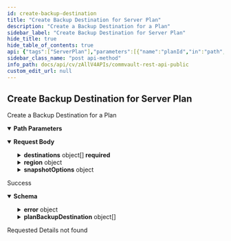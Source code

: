 ```yaml
---
id: create-backup-destination
title: "Create Backup Destination for Server Plan"
description: "Create a Backup Destination for a Plan"
sidebar_label: "Create Backup Destination for Server Plan"
hide_title: true
hide_table_of_contents: true
api: {"tags":["ServerPlan"],"parameters":[{"name":"planId","in":"path","description":"Id of the Plan to modify","required":true,"schema":{"type":"integer","format":"int32"}}],"requestBody":{"content":{"application/json":{"schema":{"properties":{"destinations":{"description":"List of backup destinations to create","items":{"properties":{"backupDestinationName":{"description":"Backup destination details. Enter the name during creation.","nullable":true,"type":"string"},"backupStartTime":{"description":"Backup start time in seconds. The time is provided in unix time format.","format":"int32","type":"integer"},"backupsToCopy":{"enum":["All_JOBS","ALL_FULLS","HOURLY_FULLS","DAILY_FULLS","WEEKLY_FULLS","MONTHLY_FULLS","QUARTERLY_FULLS","HALF_YEARLY_FULLS","YEARLY_FULLS","ADVANCED"],"format":"","type":"string"},"extendedRetentionRules":{"description":"If you want to update, specify the whole object. Extended retention rules should be bigger than retention period.","properties":{"firstExtendedRetentionRule":{"properties":{"isInfiniteRetention":{"type":"boolean"},"retentionPeriodDays":{"description":"Default value is 30 days. Infinite retention takes precedence over retentionPeriodDays.","format":"int32","type":"integer"},"type":{"enum":["All_JOBS","ALL_FULLS","HOURLY_FULLS","DAILY_FULLS","WEEKLY_FULLS","MONTHLY_FULLS","QUARTERLY_FULLS","HALF_YEARLY_FULLS","YEARLY_FULLS","ADVANCED"],"format":"","type":"string"}},"type":"object"},"secondExtendedRetentionRule":{"properties":{"isInfiniteRetention":{"type":"boolean"},"retentionPeriodDays":{"description":"Default value is 30 days. Infinite retention takes precedence over retentionPeriodDays.","format":"int32","type":"integer"},"type":{"enum":["All_JOBS","ALL_FULLS","HOURLY_FULLS","DAILY_FULLS","WEEKLY_FULLS","MONTHLY_FULLS","QUARTERLY_FULLS","HALF_YEARLY_FULLS","YEARLY_FULLS","ADVANCED"],"format":"","type":"string"}},"type":"object"},"thirdExtendedRetentionRule":{"properties":{"isInfiniteRetention":{"type":"boolean"},"retentionPeriodDays":{"description":"Default value is 30 days. Infinite retention takes precedence over retentionPeriodDays.","format":"int32","type":"integer"},"type":{"enum":["All_JOBS","ALL_FULLS","HOURLY_FULLS","DAILY_FULLS","WEEKLY_FULLS","MONTHLY_FULLS","QUARTERLY_FULLS","HALF_YEARLY_FULLS","YEARLY_FULLS","ADVANCED"],"format":"","type":"string"}},"type":"object"}},"title":"ExtendedRetentionRules","type":"object"},"fullBackupTypesToCopy":{"description":"Which type of backup type should be copied for the given backup destination when backup type is not all jobs. Default is LAST while adding new backup destination.","enum":["FIRST","LAST"],"title":"PlanFullBackupTypeToCopy","type":"string"},"isMirrorCopy":{"description":"Is this a mirror copy? Only considered when isSnapCopy is true.","type":"boolean"},"isSnapCopy":{"description":"Is this a snap copy? If isMirrorCopy is not set, then default is Vault/Replica.","type":"boolean"},"mappings":{"items":{"properties":{"source":{"properties":{"id":{"format":"int32","type":"integer","x-terraform-omitempty":true,"x-terraform-set-key":true},"name":{"nullable":true,"type":"string"}},"type":"object"},"sourceVendor":{"properties":{"id":{"format":"int32","type":"integer","x-terraform-omitempty":true,"x-terraform-set-key":true},"name":{"nullable":true,"type":"string"}},"type":"object"},"target":{"properties":{"id":{"format":"int32","type":"integer","x-terraform-omitempty":true,"x-terraform-set-key":true},"name":{"nullable":true,"type":"string"}},"type":"object"},"targetVendor":{"properties":{"id":{"format":"int32","type":"integer","x-terraform-omitempty":true,"x-terraform-set-key":true},"name":{"nullable":true,"type":"string"}},"type":"object"},"vendor":{"description":"Snapshot vendors available for Snap Copy mappings","enum":["NETAPP","AMAZON"],"title":"","type":"string"}},"title":"","type":"object"},"type":"array"},"netAppCloudTarget":{"description":"Only for snap copy. Enabling this changes SVM Mapping  to NetApp cloud targets only.","type":"boolean"},"optimizeForInstantClone":{"description":"Flag to specify if primary storage is copy data management enabled.","type":"boolean"},"overrideRetentionSettings":{"description":"Tells if this copy should use storage pool retention period days or the retention defined for this copy. Set as true to use retention defined on this copy.","type":"boolean"},"region":{"properties":{"id":{"format":"int32","type":"integer","x-terraform-omitempty":true,"x-terraform-set-key":true},"name":{"nullable":true,"type":"string"}},"type":"object"},"retentionPeriodDays":{"default":30,"description":"Retention period in days. -1 can be specified for infinite retention. If this and snapRecoveryPoints both are not specified, this takes  precedence.","format":"int32","maximum":9999,"minimum":1,"type":"integer"},"retentionRuleType":{"description":"Which type of retention rule should be used for the given backup destination","enum":["RETENTION_PERIOD","SNAP_RECOVERY_POINTS"],"title":"RententionRuleTypes","type":"string"},"snapRecoveryPoints":{"description":"Number of snap recovery points for snap copy for retention. Can be specified instead of retention period in Days for snap copy.","format":"int32","minimum":1,"type":"integer"},"sourceCopy":{"properties":{"id":{"format":"int32","type":"integer","x-terraform-omitempty":true,"x-terraform-set-key":true},"name":{"nullable":true,"type":"string"}},"type":"object"},"storagePool":{"properties":{"id":{"format":"int32","type":"integer","x-terraform-omitempty":true,"x-terraform-set-key":true},"name":{"nullable":true,"type":"string"}},"type":"object"},"storageType":{"enum":["ALL","DISK","CLOUD","HYPERSCALE","TAPE"],"title":"StorageType","type":"string"},"useExtendedRetentionRules":{"description":"Use extended retention rules","type":"boolean"}},"required":["backupDestinationName","storagePool"],"type":"object"},"nullable":true,"type":"array"},"region":{"properties":{"id":{"format":"int32","type":"integer","x-terraform-omitempty":true,"x-terraform-set-key":true},"name":{"nullable":true,"type":"string"}},"type":"object"},"snapshotOptions":{"description":"This feature applies only to File System Agents","properties":{"backupCopyRPOMins":{"default":240,"description":"Backup copy RPO in minutes","format":"int32","type":"integer"},"enableBackupCopy":{"description":"Flag to enable backup copy","type":"boolean"},"retentionPeriodDays":{"default":30,"description":"Retention period in days. -1 can be specified for infinite retention. If this and snapRecoveryPoints both are not specified, this takes precedence.","format":"int32","type":"integer"},"snapRecoveryPoints":{"description":"Number of snap recovery points for default snap copy for retention. Can be specified instead of retention period in Days for default snap copy.","format":"int32","minimum":1,"type":"integer"}},"type":"object"}},"required":["destinations"],"type":"object"}}}},"responses":{"200":{"description":"Success","content":{"application/json":{"schema":{"properties":{"error":{"properties":{"errorCode":{"format":"int32","type":"integer"},"errorMessage":{"nullable":true,"type":"string"}},"type":"object"},"failedDestinations":{"description":"List of destinations for which the operation failed","items":{"type":"string"},"nullable":true,"type":"array"},"planBackupDestination":{"description":"List of destinations effected or created","items":{"properties":{"id":{"format":"int32","type":"integer","x-terraform-omitempty":true,"x-terraform-set-key":true},"name":{"nullable":true,"type":"string"}},"type":"object"},"nullable":true,"type":"array"}},"type":"object"}}}},"404":{"description":"Requested Details not found"}},"operationId":"CreateBackupDestination","description":"Create a Backup Destination for a Plan","method":"post","path":"/V4/ServerPlan/{planId}/BackupDestination","servers":[{"url":"http://{hostname}/webconsole/api","variables":{"hostname":{"default":"localhost","description":"Webconsole"}}}],"securitySchemes":{"token":{"in":"header","name":"Authtoken","type":"apiKey"}},"jsonRequestBodyExample":{"destinations":[{"backupDestinationName":"string","backupStartTime":0,"backupsToCopy":"All_JOBS","extendedRetentionRules":{"firstExtendedRetentionRule":{"isInfiniteRetention":true,"retentionPeriodDays":0,"type":"All_JOBS"},"secondExtendedRetentionRule":{"isInfiniteRetention":true,"retentionPeriodDays":0,"type":"All_JOBS"},"thirdExtendedRetentionRule":{"isInfiniteRetention":true,"retentionPeriodDays":0,"type":"All_JOBS"}},"fullBackupTypesToCopy":"FIRST","isMirrorCopy":true,"isSnapCopy":true,"mappings":[{"source":{"id":0,"name":"string"},"sourceVendor":{"id":0,"name":"string"},"target":{"id":0,"name":"string"},"targetVendor":{"id":0,"name":"string"},"vendor":"NETAPP"}],"netAppCloudTarget":true,"optimizeForInstantClone":true,"overrideRetentionSettings":true,"region":{"id":0,"name":"string"},"retentionPeriodDays":30,"retentionRuleType":"RETENTION_PERIOD","snapRecoveryPoints":0,"sourceCopy":{"id":0,"name":"string"},"storagePool":{"id":0,"name":"string"},"storageType":"ALL","useExtendedRetentionRules":true}],"region":{"id":0,"name":"string"},"snapshotOptions":{"backupCopyRPOMins":240,"enableBackupCopy":true,"retentionPeriodDays":30,"snapRecoveryPoints":0}},"info":{"version":"1.0.0","contact":{},"description":"## Welcome\n\nWelcome to Commvault's Rest APIs. You can explore our APIs in [Postman](https://getpostman.com) using the predefined requests we created\n\nThe current version of this documentation is **Commvault Platform Release 2022E**.\n\nYou can access LTS documentation here:\n\n[Feature Release 11.20](https://documenter.getpostman.com/view/2046098/UVR7KoPJ)\n\n[Feature Release 11.24](https://documenter.getpostman.com/view/2046098/UVR7KoPL)\n\nFor more V2 and Latest APIs, please visit your API Explorer page.  \n[*More Details*](http://documentation.commvault.com/commvault/v11/article?p=107350_1.htm)\n\n## Setup\n\nTo get started, [create an environment in Postman](https://www.getpostman.com/docs/environments), select that environment, and set your environment variables by entering necessary values in the `0 - Setup/Environment Setup` pre-request script ([documentation on pre-request scripts](http://www.getpostman.com/docs/pre_request_scripts)). Also, Some of our calls might have dependencies. `GET`/`PUT`/`DELETE` may only work after an item is created with a `POST`.\n\nThe same set of APIs can be used for both XML and JSON. If you want to get equivalent JSON for the XML, use our [API](https://api.commvault.com/#fe2fa795-dd7c-4416-857d-75704b52be8c) for conversion.\n\n**Note:** Swagger Documentation for V2/Latest APIs are present in the following URL:  \n`{ServerURL}/sandbox/apiexplorer`\n\n[*More Details*](http://documentation.commvault.com/commvault/v11/article?p=45551.htm)","title":"Commvault Rest API - Public"},"postman":{"name":"Create Backup Destination for Server Plan","description":{"content":"Create a Backup Destination for a Plan","type":"text/plain"},"url":{"path":["V4","ServerPlan",":planId","BackupDestination"],"host":["{{baseUrl}}"],"query":[],"variable":[{"disabled":false,"description":{"content":"(Required) Id of the Plan to modify","type":"text/plain"},"type":"any","value":"","key":"planId"}]},"header":[{"key":"Content-Type","value":"application/json"},{"key":"Accept","value":"application/json"}],"method":"POST","body":{"mode":"raw","raw":"\"\"","options":{"raw":{"language":"json"}}}}}
sidebar_class_name: "post api-method"
info_path: docs/api/cv/zAllV4APIs/commvault-rest-api-public
custom_edit_url: null
---
```



## Create Backup Destination for Server Plan



Create a Backup Destination for a Plan

<details style={{"marginBottom":"1rem"}} data-collapsed={false} open={true}><summary style={{}}><strong>Path Parameters</strong></summary><div><ul><ParamsItem className={"paramsItem"} param={{"name":"planId","in":"path","description":"Id of the Plan to modify","required":true,"schema":{"type":"integer","format":"int32"}}}></ParamsItem></ul></div></details><MimeTabs><TabItem label={"application/json"} value={"application/json-schema"}><details style={{}} data-collapsed={false} open={true}><summary style={{"textAlign":"left"}}><strong>Request Body</strong></summary><div style={{"textAlign":"left","marginLeft":"1rem"}}></div><ul style={{"marginLeft":"1rem"}}><SchemaItem collapsible={true} className={"schemaItem"}><details style={{}}><summary style={{}}><strong>destinations</strong><span style={{"opacity":"0.6"}}> object[]</span><strong style={{"fontSize":"var(--ifm-code-font-size)","color":"var(--openapi-required)"}}> required</strong></summary><div style={{"marginLeft":"1rem"}}><div style={{"marginTop":".5rem","marginBottom":".5rem"}}>

List of backup destinations to create

</div><SchemaItem collapsible={false} name={"backupDestinationName"} required={true} deprecated={undefined} schemaDescription={"Backup destination details. Enter the name during creation."} schemaName={"string"} qualifierMessage={undefined} defaultValue={undefined}></SchemaItem><SchemaItem collapsible={false} name={"backupStartTime"} required={false} deprecated={undefined} schemaDescription={"Backup start time in seconds. The time is provided in unix time format."} schemaName={"int32"} qualifierMessage={undefined} defaultValue={undefined}></SchemaItem><SchemaItem collapsible={false} name={"backupsToCopy"} required={false} deprecated={undefined} schemaDescription={undefined} schemaName={"string"} qualifierMessage={"**Possible values:** [`All_JOBS`, `ALL_FULLS`, `HOURLY_FULLS`, `DAILY_FULLS`, `WEEKLY_FULLS`, `MONTHLY_FULLS`, `QUARTERLY_FULLS`, `HALF_YEARLY_FULLS`, `YEARLY_FULLS`, `ADVANCED`]"} defaultValue={undefined}></SchemaItem><SchemaItem collapsible={true} className={"schemaItem"}><details style={{}}><summary style={{}}><strong>extendedRetentionRules</strong><span style={{"opacity":"0.6"}}> object</span></summary><div style={{"marginLeft":"1rem"}}><div style={{"marginTop":".5rem","marginBottom":".5rem"}}>

If you want to update, specify the whole object. Extended retention rules should be bigger than retention period.

</div><SchemaItem collapsible={true} className={"schemaItem"}><details style={{}}><summary style={{}}><strong>firstExtendedRetentionRule</strong><span style={{"opacity":"0.6"}}> object</span></summary><div style={{"marginLeft":"1rem"}}><SchemaItem collapsible={false} name={"isInfiniteRetention"} required={false} deprecated={undefined} schemaDescription={undefined} schemaName={"boolean"} qualifierMessage={undefined} defaultValue={undefined}></SchemaItem><SchemaItem collapsible={false} name={"retentionPeriodDays"} required={false} deprecated={undefined} schemaDescription={"Default value is 30 days. Infinite retention takes precedence over retentionPeriodDays."} schemaName={"int32"} qualifierMessage={undefined} defaultValue={undefined}></SchemaItem><SchemaItem collapsible={false} name={"type"} required={false} deprecated={undefined} schemaDescription={undefined} schemaName={"string"} qualifierMessage={"**Possible values:** [`All_JOBS`, `ALL_FULLS`, `HOURLY_FULLS`, `DAILY_FULLS`, `WEEKLY_FULLS`, `MONTHLY_FULLS`, `QUARTERLY_FULLS`, `HALF_YEARLY_FULLS`, `YEARLY_FULLS`, `ADVANCED`]"} defaultValue={undefined}></SchemaItem></div></details></SchemaItem><SchemaItem collapsible={true} className={"schemaItem"}><details style={{}}><summary style={{}}><strong>secondExtendedRetentionRule</strong><span style={{"opacity":"0.6"}}> object</span></summary><div style={{"marginLeft":"1rem"}}><SchemaItem collapsible={false} name={"isInfiniteRetention"} required={false} deprecated={undefined} schemaDescription={undefined} schemaName={"boolean"} qualifierMessage={undefined} defaultValue={undefined}></SchemaItem><SchemaItem collapsible={false} name={"retentionPeriodDays"} required={false} deprecated={undefined} schemaDescription={"Default value is 30 days. Infinite retention takes precedence over retentionPeriodDays."} schemaName={"int32"} qualifierMessage={undefined} defaultValue={undefined}></SchemaItem><SchemaItem collapsible={false} name={"type"} required={false} deprecated={undefined} schemaDescription={undefined} schemaName={"string"} qualifierMessage={"**Possible values:** [`All_JOBS`, `ALL_FULLS`, `HOURLY_FULLS`, `DAILY_FULLS`, `WEEKLY_FULLS`, `MONTHLY_FULLS`, `QUARTERLY_FULLS`, `HALF_YEARLY_FULLS`, `YEARLY_FULLS`, `ADVANCED`]"} defaultValue={undefined}></SchemaItem></div></details></SchemaItem><SchemaItem collapsible={true} className={"schemaItem"}><details style={{}}><summary style={{}}><strong>thirdExtendedRetentionRule</strong><span style={{"opacity":"0.6"}}> object</span></summary><div style={{"marginLeft":"1rem"}}><SchemaItem collapsible={false} name={"isInfiniteRetention"} required={false} deprecated={undefined} schemaDescription={undefined} schemaName={"boolean"} qualifierMessage={undefined} defaultValue={undefined}></SchemaItem><SchemaItem collapsible={false} name={"retentionPeriodDays"} required={false} deprecated={undefined} schemaDescription={"Default value is 30 days. Infinite retention takes precedence over retentionPeriodDays."} schemaName={"int32"} qualifierMessage={undefined} defaultValue={undefined}></SchemaItem><SchemaItem collapsible={false} name={"type"} required={false} deprecated={undefined} schemaDescription={undefined} schemaName={"string"} qualifierMessage={"**Possible values:** [`All_JOBS`, `ALL_FULLS`, `HOURLY_FULLS`, `DAILY_FULLS`, `WEEKLY_FULLS`, `MONTHLY_FULLS`, `QUARTERLY_FULLS`, `HALF_YEARLY_FULLS`, `YEARLY_FULLS`, `ADVANCED`]"} defaultValue={undefined}></SchemaItem></div></details></SchemaItem></div></details></SchemaItem><SchemaItem collapsible={false} name={"fullBackupTypesToCopy"} required={false} deprecated={undefined} schemaDescription={"Which type of backup type should be copied for the given backup destination when backup type is not all jobs. Default is LAST while adding new backup destination."} schemaName={"PlanFullBackupTypeToCopy"} qualifierMessage={"**Possible values:** [`FIRST`, `LAST`]"} defaultValue={undefined}></SchemaItem><SchemaItem collapsible={false} name={"isMirrorCopy"} required={false} deprecated={undefined} schemaDescription={"Is this a mirror copy? Only considered when isSnapCopy is true."} schemaName={"boolean"} qualifierMessage={undefined} defaultValue={undefined}></SchemaItem><SchemaItem collapsible={false} name={"isSnapCopy"} required={false} deprecated={undefined} schemaDescription={"Is this a snap copy? If isMirrorCopy is not set, then default is Vault/Replica."} schemaName={"boolean"} qualifierMessage={undefined} defaultValue={undefined}></SchemaItem><SchemaItem collapsible={true} className={"schemaItem"}><details style={{}}><summary style={{}}><strong>mappings</strong><span style={{"opacity":"0.6"}}> object[]</span></summary><div style={{"marginLeft":"1rem"}}><SchemaItem collapsible={true} className={"schemaItem"}><details style={{}}><summary style={{}}><strong>source</strong><span style={{"opacity":"0.6"}}> object</span></summary><div style={{"marginLeft":"1rem"}}><SchemaItem collapsible={false} name={"id"} required={false} deprecated={undefined} schemaDescription={undefined} schemaName={"int32"} qualifierMessage={undefined} defaultValue={undefined}></SchemaItem><SchemaItem collapsible={false} name={"name"} required={false} deprecated={undefined} schemaDescription={undefined} schemaName={"string"} qualifierMessage={undefined} defaultValue={undefined}></SchemaItem></div></details></SchemaItem><SchemaItem collapsible={true} className={"schemaItem"}><details style={{}}><summary style={{}}><strong>sourceVendor</strong><span style={{"opacity":"0.6"}}> object</span></summary><div style={{"marginLeft":"1rem"}}><SchemaItem collapsible={false} name={"id"} required={false} deprecated={undefined} schemaDescription={undefined} schemaName={"int32"} qualifierMessage={undefined} defaultValue={undefined}></SchemaItem><SchemaItem collapsible={false} name={"name"} required={false} deprecated={undefined} schemaDescription={undefined} schemaName={"string"} qualifierMessage={undefined} defaultValue={undefined}></SchemaItem></div></details></SchemaItem><SchemaItem collapsible={true} className={"schemaItem"}><details style={{}}><summary style={{}}><strong>target</strong><span style={{"opacity":"0.6"}}> object</span></summary><div style={{"marginLeft":"1rem"}}><SchemaItem collapsible={false} name={"id"} required={false} deprecated={undefined} schemaDescription={undefined} schemaName={"int32"} qualifierMessage={undefined} defaultValue={undefined}></SchemaItem><SchemaItem collapsible={false} name={"name"} required={false} deprecated={undefined} schemaDescription={undefined} schemaName={"string"} qualifierMessage={undefined} defaultValue={undefined}></SchemaItem></div></details></SchemaItem><SchemaItem collapsible={true} className={"schemaItem"}><details style={{}}><summary style={{}}><strong>targetVendor</strong><span style={{"opacity":"0.6"}}> object</span></summary><div style={{"marginLeft":"1rem"}}><SchemaItem collapsible={false} name={"id"} required={false} deprecated={undefined} schemaDescription={undefined} schemaName={"int32"} qualifierMessage={undefined} defaultValue={undefined}></SchemaItem><SchemaItem collapsible={false} name={"name"} required={false} deprecated={undefined} schemaDescription={undefined} schemaName={"string"} qualifierMessage={undefined} defaultValue={undefined}></SchemaItem></div></details></SchemaItem><SchemaItem collapsible={false} name={"vendor"} required={false} deprecated={undefined} schemaDescription={"Snapshot vendors available for Snap Copy mappings"} schemaName={""} qualifierMessage={"**Possible values:** [`NETAPP`, `AMAZON`]"} defaultValue={undefined}></SchemaItem></div></details></SchemaItem><SchemaItem collapsible={false} name={"netAppCloudTarget"} required={false} deprecated={undefined} schemaDescription={"Only for snap copy. Enabling this changes SVM Mapping  to NetApp cloud targets only."} schemaName={"boolean"} qualifierMessage={undefined} defaultValue={undefined}></SchemaItem><SchemaItem collapsible={false} name={"optimizeForInstantClone"} required={false} deprecated={undefined} schemaDescription={"Flag to specify if primary storage is copy data management enabled."} schemaName={"boolean"} qualifierMessage={undefined} defaultValue={undefined}></SchemaItem><SchemaItem collapsible={false} name={"overrideRetentionSettings"} required={false} deprecated={undefined} schemaDescription={"Tells if this copy should use storage pool retention period days or the retention defined for this copy. Set as true to use retention defined on this copy."} schemaName={"boolean"} qualifierMessage={undefined} defaultValue={undefined}></SchemaItem><SchemaItem collapsible={true} className={"schemaItem"}><details style={{}}><summary style={{}}><strong>region</strong><span style={{"opacity":"0.6"}}> object</span></summary><div style={{"marginLeft":"1rem"}}><SchemaItem collapsible={false} name={"id"} required={false} deprecated={undefined} schemaDescription={undefined} schemaName={"int32"} qualifierMessage={undefined} defaultValue={undefined}></SchemaItem><SchemaItem collapsible={false} name={"name"} required={false} deprecated={undefined} schemaDescription={undefined} schemaName={"string"} qualifierMessage={undefined} defaultValue={undefined}></SchemaItem></div></details></SchemaItem><SchemaItem collapsible={false} name={"retentionPeriodDays"} required={false} deprecated={undefined} schemaDescription={"Retention period in days. -1 can be specified for infinite retention. If this and snapRecoveryPoints both are not specified, this takes  precedence."} schemaName={"int32"} qualifierMessage={"**Possible values:** `>= 1` and `<= 9999`"} defaultValue={30}></SchemaItem><SchemaItem collapsible={false} name={"retentionRuleType"} required={false} deprecated={undefined} schemaDescription={"Which type of retention rule should be used for the given backup destination"} schemaName={"RententionRuleTypes"} qualifierMessage={"**Possible values:** [`RETENTION_PERIOD`, `SNAP_RECOVERY_POINTS`]"} defaultValue={undefined}></SchemaItem><SchemaItem collapsible={false} name={"snapRecoveryPoints"} required={false} deprecated={undefined} schemaDescription={"Number of snap recovery points for snap copy for retention. Can be specified instead of retention period in Days for snap copy."} schemaName={"int32"} qualifierMessage={"**Possible values:** `>= 1`"} defaultValue={undefined}></SchemaItem><SchemaItem collapsible={true} className={"schemaItem"}><details style={{}}><summary style={{}}><strong>sourceCopy</strong><span style={{"opacity":"0.6"}}> object</span></summary><div style={{"marginLeft":"1rem"}}><SchemaItem collapsible={false} name={"id"} required={false} deprecated={undefined} schemaDescription={undefined} schemaName={"int32"} qualifierMessage={undefined} defaultValue={undefined}></SchemaItem><SchemaItem collapsible={false} name={"name"} required={false} deprecated={undefined} schemaDescription={undefined} schemaName={"string"} qualifierMessage={undefined} defaultValue={undefined}></SchemaItem></div></details></SchemaItem><SchemaItem collapsible={true} className={"schemaItem"}><details style={{}}><summary style={{}}><strong>storagePool</strong><span style={{"opacity":"0.6"}}> object</span><strong style={{"fontSize":"var(--ifm-code-font-size)","color":"var(--openapi-required)"}}> required</strong></summary><div style={{"marginLeft":"1rem"}}><SchemaItem collapsible={false} name={"id"} required={false} deprecated={undefined} schemaDescription={undefined} schemaName={"int32"} qualifierMessage={undefined} defaultValue={undefined}></SchemaItem><SchemaItem collapsible={false} name={"name"} required={false} deprecated={undefined} schemaDescription={undefined} schemaName={"string"} qualifierMessage={undefined} defaultValue={undefined}></SchemaItem></div></details></SchemaItem><SchemaItem collapsible={false} name={"storageType"} required={false} deprecated={undefined} schemaDescription={undefined} schemaName={"StorageType"} qualifierMessage={"**Possible values:** [`ALL`, `DISK`, `CLOUD`, `HYPERSCALE`, `TAPE`]"} defaultValue={undefined}></SchemaItem><SchemaItem collapsible={false} name={"useExtendedRetentionRules"} required={false} deprecated={undefined} schemaDescription={"Use extended retention rules"} schemaName={"boolean"} qualifierMessage={undefined} defaultValue={undefined}></SchemaItem></div></details></SchemaItem><SchemaItem collapsible={true} className={"schemaItem"}><details style={{}}><summary style={{}}><strong>region</strong><span style={{"opacity":"0.6"}}> object</span></summary><div style={{"marginLeft":"1rem"}}><SchemaItem collapsible={false} name={"id"} required={false} deprecated={undefined} schemaDescription={undefined} schemaName={"int32"} qualifierMessage={undefined} defaultValue={undefined}></SchemaItem><SchemaItem collapsible={false} name={"name"} required={false} deprecated={undefined} schemaDescription={undefined} schemaName={"string"} qualifierMessage={undefined} defaultValue={undefined}></SchemaItem></div></details></SchemaItem><SchemaItem collapsible={true} className={"schemaItem"}><details style={{}}><summary style={{}}><strong>snapshotOptions</strong><span style={{"opacity":"0.6"}}> object</span></summary><div style={{"marginLeft":"1rem"}}><div style={{"marginTop":".5rem","marginBottom":".5rem"}}>

This feature applies only to File System Agents

</div><SchemaItem collapsible={false} name={"backupCopyRPOMins"} required={false} deprecated={undefined} schemaDescription={"Backup copy RPO in minutes"} schemaName={"int32"} qualifierMessage={undefined} defaultValue={240}></SchemaItem><SchemaItem collapsible={false} name={"enableBackupCopy"} required={false} deprecated={undefined} schemaDescription={"Flag to enable backup copy"} schemaName={"boolean"} qualifierMessage={undefined} defaultValue={undefined}></SchemaItem><SchemaItem collapsible={false} name={"retentionPeriodDays"} required={false} deprecated={undefined} schemaDescription={"Retention period in days. -1 can be specified for infinite retention. If this and snapRecoveryPoints both are not specified, this takes precedence."} schemaName={"int32"} qualifierMessage={undefined} defaultValue={30}></SchemaItem><SchemaItem collapsible={false} name={"snapRecoveryPoints"} required={false} deprecated={undefined} schemaDescription={"Number of snap recovery points for default snap copy for retention. Can be specified instead of retention period in Days for default snap copy."} schemaName={"int32"} qualifierMessage={"**Possible values:** `>= 1`"} defaultValue={undefined}></SchemaItem></div></details></SchemaItem></ul></details></TabItem></MimeTabs><div><ApiTabs><TabItem label={"200"} value={"200"}><div>

Success

</div><div><MimeTabs schemaType={"response"}><TabItem label={"application/json"} value={"application/json"}><SchemaTabs><TabItem label={"Schema"} value={"Schema"}><details style={{}} data-collapsed={false} open={true}><summary style={{"textAlign":"left"}}><strong>Schema</strong></summary><div style={{"textAlign":"left","marginLeft":"1rem"}}></div><ul style={{"marginLeft":"1rem"}}><SchemaItem collapsible={true} className={"schemaItem"}><details style={{}}><summary style={{}}><strong>error</strong><span style={{"opacity":"0.6"}}> object</span></summary><div style={{"marginLeft":"1rem"}}><SchemaItem collapsible={false} name={"errorCode"} required={false} deprecated={undefined} schemaDescription={undefined} schemaName={"int32"} qualifierMessage={undefined} defaultValue={undefined}></SchemaItem><SchemaItem collapsible={false} name={"errorMessage"} required={false} deprecated={undefined} schemaDescription={undefined} schemaName={"string"} qualifierMessage={undefined} defaultValue={undefined}></SchemaItem></div></details></SchemaItem><SchemaItem collapsible={false} name={"failedDestinations"} required={false} deprecated={undefined} schemaDescription={"List of destinations for which the operation failed"} schemaName={"string[]"} qualifierMessage={undefined} defaultValue={undefined}></SchemaItem><SchemaItem collapsible={true} className={"schemaItem"}><details style={{}}><summary style={{}}><strong>planBackupDestination</strong><span style={{"opacity":"0.6"}}> object[]</span></summary><div style={{"marginLeft":"1rem"}}><div style={{"marginTop":".5rem","marginBottom":".5rem"}}>

List of destinations effected or created

</div><SchemaItem collapsible={false} name={"id"} required={false} deprecated={undefined} schemaDescription={undefined} schemaName={"int32"} qualifierMessage={undefined} defaultValue={undefined}></SchemaItem><SchemaItem collapsible={false} name={"name"} required={false} deprecated={undefined} schemaDescription={undefined} schemaName={"string"} qualifierMessage={undefined} defaultValue={undefined}></SchemaItem></div></details></SchemaItem></ul></details></TabItem><TabItem label={"Example (from schema)"} value={"Example (from schema)"}><ResponseSamples responseExample={"{\n  \"error\": {\n    \"errorCode\": 0,\n    \"errorMessage\": \"string\"\n  },\n  \"failedDestinations\": [\n    \"string\"\n  ],\n  \"planBackupDestination\": [\n    {\n      \"id\": 0,\n      \"name\": \"string\"\n    }\n  ]\n}"} language={"json"}></ResponseSamples></TabItem></SchemaTabs></TabItem></MimeTabs></div></TabItem><TabItem label={"404"} value={"404"}><div>

Requested Details not found

</div><div></div></TabItem></ApiTabs></div>
      